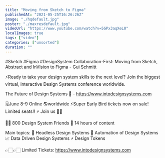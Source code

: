 ```yaml
---
title: "Moving from Sketch to Figma"
publishedAt: "2021-05-25T16:26:26Z"
image: "./hqdefault.jpg"
poster: "./maxresdefault.jpg"
videoUrl: "https://www.youtube.com/watch?v=5GPx3aqXeL0"
localImages: true
tags: ["video"]
categories: ["unsorted"]
duration: ""
---
```

#Sketch #Figma #DesignSystem
Collaboration-First: Moving from Sketch, Abstract and InVision to Figma - Gui Schmitt 

⚡️Ready to take your design system skills to the next level? 
Join the biggest virtual, interactive Design Systems conference worldwide.

The Future of Design Systems 🚀 - https://www.intodesignsystems.com

🗓️June 8-9 Online 🌎worldwide
⚡️Super Early Bird tickets now on sale! Limited seats!! ⚡️
Join us 🙌🏻

👋🏻 800 Design System Friends
🎨 14 hours of content

Main topics:
🎨 Headless Design Systems
🤖 Automation of Design Systems
📈 Data Driven Design Systems
⚡️ Design Tokens

👉🏻👉🏻 Limited Tickets: https://www.intodesignsystems.com

